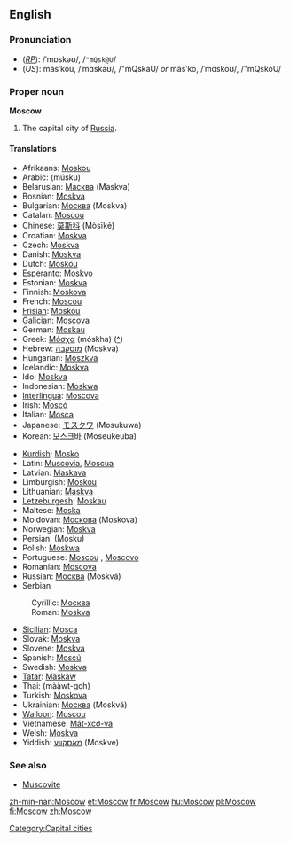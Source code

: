 {{Wikipedia2|Moscow, Russia}}

==English==

===Pronunciation===
*(''[[RP]]''): /ˈmɒskəʊ/, /<tt>"mQsk@U</tt>/
*(''US''): mäsʹkou, /ˈmɑskaʊ/, /"mQskaU/ ''or'' mäsʹkō, /ˈmɑskoʊ/, /"mQskoU/

===Proper noun===
'''Moscow'''
# The capital city of [[Russia]].

====Translations====
{{top}}
*Afrikaans: [[Moskou]]
*Arabic: {{ARchar|[[موسكو]]}} (músku)
*Belarusian: [[Масква]] (Maskva) {{f}}
*Bosnian: [[Moskva#Bosnian|Moskva]] {{f}}
*Bulgarian: [[Москва]] (Moskva) {{f}}
*Catalan: [[Moscou]] {{f}}
*Chinese: [[莫斯科]] (Mòsīkē)
*Croatian: [[Moskva]] {{f}}
*Czech: [[Moskva]] {{f}}
*Danish: [[Moskva]]
*Dutch: [[Moskou]] {{n}}
*Esperanto: [[Moskvo]]
*Estonian: [[Moskva]]
*Finnish: [[Moskova]]
*French: [[Moscou]] {{f}}
*[[Frisian]]: [[Moskou]] {{n}}
*[[Galician]]: [[Moscova]] {{f}}
*German: [[Moskau]] {{n}}
*Greek: [[Μόσχα]] (móskha) {{f}} ([[:el:Μόσχα|^]])
*Hebrew: [[מוסקבה]] (Moskvá) {{f}}
*Hungarian: [[Moszkva]]
*Icelandic: [[Moskva]] {{f}}
*Ido: [[Moskva]]
*Indonesian: [[Moskwa]]
*[[Interlingua]]: [[Moscova]]
*Irish: [[Moscó]]
*Italian: [[Mosca]] {{f}}
*Japanese: [[モスクワ]] (Mosukuwa)
*Korean: [[모스크바]] (Moseukeuba)
{{mid}}
*[[Kurdish]]: [[Mosko]]
*Latin: [[Muscovia]], [[Moscua]] {{f}}
*Latvian: [[Maskava]] {{f}}
*Limburgish: [[Moskou]] {{n}}
*Lithuanian: [[Maskva]] {{f}}
*[[Letzeburgesh]]: [[Moskau]]
*Maltese: [[Moska]]
*Moldovan: [[Москова]] (Moskova) {{f}}
*Norwegian: [[Moskva]]
*Persian: {{FAchar|[[مسکو]]}} (Mosku)
*Polish: [[Moskwa]] {{f}}
*Portuguese: [[Moscou]] {{f}}, [[Moscovo]] {{m}}
*Romanian: [[Moscova]] {{f}}
*Russian: [[Москва]] (Moskvá) {{f}}
*Serbian
:Cyrillic: [[Москва#Serbian|Москва]] {{f}}
:Roman: [[Moskva#Serbian|Moskva]]  {{f}}
*[[Sicilian]]: [[Mosca]] {{f}}
*Slovak: [[Moskva]] {{f}}
*Slovene: [[Moskva]] {{f}}
*Spanish: [[Moscú]] {{m}}
*Swedish: [[Moskva]]
*[[Tatar]]: [[Mäskäw]]
*Thai: {{THchar|[[มอสโก]]}} (mààwt-goh)
*Turkish: [[Moskova]]
*Ukrainian: [[Москва]] (Moskvá) {{f}}
*[[Walloon]]: [[Moscou]]
*Vietnamese: [[Mát-xcơ-va]]
*Welsh: [[Moskva]] {{f}}
*Yiddish: [[מאָסקװע]] (Moskve)
{{bottom}}

===See also===
*[[Muscovite]]

[[Category:Capital cities]]

[[zh-min-nan:Moscow]]
[[et:Moscow]]
[[fr:Moscow]]
[[hu:Moscow]]
[[pl:Moscow]]
[[fi:Moscow]]
[[zh:Moscow]]